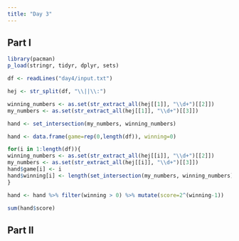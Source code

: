 ```yaml
---
title: "Day 3"
---
```


## Part I

```r
library(pacman)
p_load(stringr, tidyr, dplyr, sets)

df <- readLines("day4/input.txt")

hej <- str_split(df, "\\||\\:")

winning_numbers <- as.set(str_extract_all(hej[[1]], "\\d+")[[2]])
my_numbers <- as.set(str_extract_all(hej[[1]], "\\d+")[[3]])

hand <- set_intersection(my_numbers, winning_numbers)

hand <- data.frame(game=rep(0,length(df)), winning=0)

for(i in 1:length(df)){
winning_numbers <- as.set(str_extract_all(hej[[i]], "\\d+")[[2]])
my_numbers <- as.set(str_extract_all(hej[[i]], "\\d+")[[3]])
hand$game[i] <- i
hand$winning[i] <- length(set_intersection(my_numbers, winning_numbers))
}

hand <- hand %>% filter(winning > 0) %>% mutate(score=2^(winning-1))

sum(hand$score)

```

## Part II

```r














```

